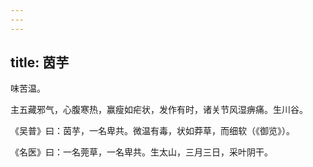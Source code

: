 ```yaml
---
---
---
```

title: 茵芋
---



味苦温。

主五藏邪气，心腹寒热，赢瘦如疟状，发作有时，诸关节风湿痹痛。生川谷。

《吴普》曰：茵芋，一名卑共。微温有毒，状如莽草，而细软（《御览》）。

《名医》曰：一名莞草，一名卑共。生太山，三月三日，采叶阴干。